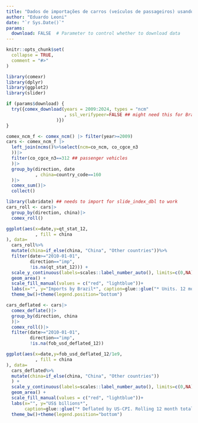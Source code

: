 ```yaml
---
title: "Dados de importações de carros (veículos de passageiros) usando o comexr"
author: "Eduardo Leoni"
date: "`r Sys.Date()`"
params:
  download: FALSE  # Parameter to control whether to download data
---
```



```r
knitr::opts_chunk$set(
  collapse = TRUE,
  comment = "#>"
)
```


```r
library(comexr)
library(dplyr)
library(ggplot2)
library(slider)

```


```r
if (params$download) {
  try({comex_download(years = 2009:2024, types = "ncm"
                      , ssl_verifypeer=FALSE ## might need this for Brazilian gov websites
                   )})
}
```



```r
comex_ncm_f <- comex_ncm() |> filter(year>=2009)
cars <- comex_ncm_f |>
  left_join(ncms()%>%select(ncm=co_ncm, co_cgce_n3
  ))|>
  filter(co_cgce_n3==312 ## passenger vehicles
  )|>
  group_by(direction, date
           , china=country_code==160
  )|>
  comex_sum()|>
  collect()

```





```r
library(lubridate) ## needs to import for slide_index_dbl to work
cars_roll <- cars|>
  group_by(direction, china)|>
  comex_roll()

```


```r
ggplot(aes(x=date,y=qt_stat_12,
           , fill = china
), data=
  cars_roll%>%
  mutate(china=if_else(china, "China", "Other countries"))%>%
  filter(date>="2010-01-01",
         direction=="imp",
         !is.na(qt_stat_12))) +
  scale_y_continuous(labels=scales::label_number_auto(), limits=c(0,NA), expand = c(0,0))+
  geom_area() +
  scale_fill_manual(values = c("red", "lightblue"))+
  labs(x="", y="Imports by Brazil*", caption=glue::glue("* Units. 12 month totals. Last month {max(substr(cars_roll$date,1,7))}"), fill="", title="Passenger automobiles", linetype="") +
  theme_bw()+theme(legend.position="bottom")

```



```r
cars_deflated <- cars|>
  comex_deflate()|>
  group_by(direction, china
  )|>
  comex_roll()|>
  filter(date>="2010-01-01",
         direction=="imp",
         !is.na(fob_usd_deflated_12))
```


```r
ggplot(aes(x=date,y=fob_usd_deflated_12/1e9,
           , fill = china
), data=
  cars_deflated%>%
  mutate(china=if_else(china, "China", "Other countries"))
  ) +
  scale_y_continuous(labels=scales::label_number_auto(), limits=c(0,NA), expand = c(0,0))+
  geom_area() +
  scale_fill_manual(values = c("red", "lightblue"))+
  labs(x="", y="US$ billions*", 
       caption=glue::glue("* Deflated by US-CPI. Rolling 12 month totals. Last month {max(substr(cars_deflated$date,1,7))}"), fill="", title="Passenger automobiles", linetype="") +
  theme_bw()+theme(legend.position="bottom")

```
